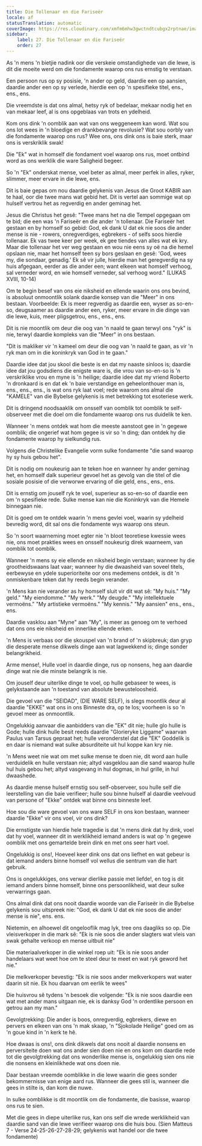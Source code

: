 ```yaml
---
title: Die Tollenaar en die Fariseër
locale: af
statusTranslation: automatic
coverImage: https://res.cloudinary.com/xmfm6mhw3gwctndtcubgx2rptnae/image/upload/v1740468922/small_cover_tratado_de_psicologia_revolucionaria_a4c0dca4e0.webp
sidebar:
    label: 27. Die Tollenaar en die Fariseër
    order: 27
---
```

As 'n mens 'n bietjie nadink oor die verskeie omstandighede van die lewe, is dit die moeite werd om die fondamente waarop ons rus ernstig te verstaan.

Een persoon rus op sy posisie, 'n ander op geld, daardie een op aansien, daardie ander een op sy verlede, hierdie een op 'n spesifieke titel, ens., ens., ens.

Die vreemdste is dat ons almal, hetsy ryk of bedelaar, mekaar nodig het en van mekaar leef, al is ons opgeblaas van trots en ydelheid.

Kom ons dink 'n oomblik aan wat van ons weggeneem kan word. Wat sou ons lot wees in 'n bloedige en drankbevange revolusie? Wat sou oorbly van die fondamente waarop ons rus? Wee ons, ons dink ons is baie sterk, maar ons is verskriklik swak!

Die "Ek" wat in homself die fondament voel waarop ons rus, moet ontbind word as ons werklik die ware Saligheid begeer.

So 'n "Ek" onderskat mense, voel beter as almal, meer perfek in alles, ryker, slimmer, meer ervare in die lewe, ens.

Dit is baie gepas om nou daardie gelykenis van Jesus die Groot KABIR aan te haal, oor die twee mans wat gebid het. Dit is vertel aan sommige wat op hulself vertrou het as regverdig en ander geminag het.

Jesus die Christus het gesê: "Twee mans het na die Tempel opgegaan om te bid; die een was 'n Fariseër en die ander 'n tollenaar. Die Fariseër het gestaan en by homself so gebid: God, ek dank U dat ek nie soos die ander mense is nie - rowers, onregverdiges, egbrekers - of selfs soos hierdie tollenaar. Ek vas twee keer per week, ek gee tiendes van alles wat ek kry. Maar die tollenaar het ver weg gestaan en wou nie eens sy oë na die hemel opslaan nie, maar het homself teen sy bors geslaan en gesê: 'God, wees my, die sondaar, genadig.' Ek sê vir julle, hierdie man het geregverdig na sy huis afgegaan, eerder as die ander een; want elkeen wat homself verhoog, sal verneder word, en wie homself verneder, sal verhoog word." (LUKAS XVIII, 10-14)

Om te begin besef van ons eie niksheid en ellende waarin ons ons bevind, is absoluut onmoontlik solank daardie konsep van die "Meer" in ons bestaan. Voorbeelde: Ek is meer regverdig as daardie een, wyser as so-en-so, deugsaamer as daardie ander een, ryker, meer ervare in die dinge van die lewe, kuis, meer pligsgetrou, ens., ens., ens.

Dit is nie moontlik om deur die oog van 'n naald te gaan terwyl ons "ryk" is nie, terwyl daardie kompleks van die "Meer" in ons bestaan.

"Dit is makliker vir 'n kameel om deur die oog van 'n naald te gaan, as vir 'n ryk man om in die koninkryk van God in te gaan."

Daardie idee dat jou skool die beste is en dat my naaste sinloos is; daardie idee dat jou godsdiens die enigste ware is, die vrou van so-en-so is 'n verskriklike vrou en myne is 'n heilige; daardie idee dat my vriend Roberto 'n dronkaard is en dat ek 'n baie verstandige en geheelonthouer man is, ens., ens., ens., is wat ons ryk laat voel; rede waarom ons almal die "KAMELE" van die Bybelse gelykenis is met betrekking tot esoteriese werk.

Dit is dringend noodsaaklik om onsself van oomblik tot oomblik te self-observeer met die doel om die fondamente waarop ons rus duidelik te ken.

Wanneer 'n mens ontdek wat hom die meeste aanstoot gee in 'n gegewe oomblik; die ongerief wat hom gegee is vir so 'n ding; dan ontdek hy die fondamente waarop hy sielkundig rus.

Volgens die Christelike Evangelie vorm sulke fondamente "die sand waarop hy sy huis gebou het".

Dit is nodig om noukeurig aan te teken hoe en wanneer hy ander geminag het, en homself dalk superieur gevoel het as gevolg van die titel of die sosiale posisie of die verworwe ervaring of die geld, ens., ens., ens.

Dit is ernstig om jouself ryk te voel, superieur as so-en-so of daardie een om 'n spesifieke rede. Sulke mense kan nie die Koninkryk van die Hemele binnegaan nie.

Dit is goed om te ontdek waarin 'n mens gevlei voel, waarin sy ydelheid bevredig word, dit sal ons die fondamente wys waarop ons steun.

So 'n soort waarneming moet egter nie 'n bloot teoretiese kwessie wees nie, ons moet prakties wees en onsself noukeurig direk waarneem, van oomblik tot oomblik.

Wanneer 'n mens sy eie ellende en niksheid begin verstaan; wanneer hy die grootheidswaans laat vaar; wanneer hy die dwaasheid van soveel titels, eerbewyse en ydele superioriteite oor ons medemens ontdek, is dit 'n onmiskenbare teken dat hy reeds begin verander.

'n Mens kan nie verander as hy homself sluit vir dit wat sê: "My huis." "My geld." "My eiendomme." "My werk." "My deugde." "My intellektuele vermoëns." "My artistieke vermoëns." "My kennis." "My aansien" ens., ens., ens.

Daardie vasklou aan "Myne" aan "My", is meer as genoeg om te verhoed dat ons ons eie niksheid en innerlike ellende erken.

'n Mens is verbaas oor die skouspel van 'n brand of 'n skipbreuk; dan gryp die desperate mense dikwels dinge aan wat lagwekkend is; dinge sonder belangrikheid.

Arme mense!, Hulle voel in daardie dinge, rus op nonsens, heg aan daardie dinge wat nie die minste belangrik is nie.

Om jouself deur uiterlike dinge te voel, op hulle gebaseer te wees, is gelykstaande aan 'n toestand van absolute bewusteloosheid.

Die gevoel van die "SEIDAD", (DIE WARE SELF), is slegs moontlik deur al daardie "EKKE" wat ons in ons Binneste dra, op te los; voorheen is so 'n gevoel meer as onmoontlik.

Ongelukkig aanvaar die aanbidders van die "EK" dit nie; hulle glo hulle is Gode; hulle dink hulle besit reeds daardie "Glorieryke Liggame" waarvan Paulus van Tarsus gepraat het; hulle veronderstel dat die "EK" Goddelik is en daar is niemand wat sulke absurditeite uit hul koppe kan kry nie.

'n Mens weet nie wat om met sulke mense te doen nie, dit word aan hulle verduidelik en hulle verstaan nie; altyd vasgeklou aan die sand waarop hulle hul huis gebou het; altyd vasgevang in hul dogmas, in hul grille, in hul dwaashede.

As daardie mense hulself ernstig sou self-observeer, sou hulle self die leerstelling van die baie verifieer; hulle sou binne hulself al daardie veelvoud van persone of "Ekke" ontdek wat binne ons binneste leef.

Hoe sou die ware gevoel van ons ware SELF in ons kon bestaan, wanneer daardie "Ekke" vir ons voel, vir ons dink?

Die ernstigste van hierdie hele tragedie is dat 'n mens dink dat hy dink, voel dat hy voel, wanneer dit in werklikheid iemand anders is wat op 'n gegewe oomblik met ons gemartelde brein dink en met ons seer hart voel.

Ongelukkig is ons!, Hoeveel keer dink ons dat ons liefhet en wat gebeur is dat iemand anders binne homself vol wellus die sentrum van die hart gebruik.

Ons is ongelukkiges, ons verwar dierlike passie met liefde!, en tog is dit iemand anders binne homself, binne ons persoonlikheid, wat deur sulke verwarrings gaan.

Ons almal dink dat ons nooit daardie woorde van die Fariseër in die Bybelse gelykenis sou uitspreek nie: "God, ek dank U dat ek nie soos die ander mense is nie", ens. ens.

Nietemin, en alhoewel dit ongelooflik mag lyk, tree ons daagliks so op. Die vleisverkoper in die mark sê: "Ek is nie soos die ander slagters wat vleis van swak gehalte verkoop en mense uitbuit nie"

Die materiaalverkoper in die winkel roep uit: "Ek is nie soos ander handelaars wat weet hoe om te steel deur te meet en wat ryk geword het nie."

Die melkverkoper bevestig: "Ek is nie soos ander melkverkopers wat water daarin sit nie. Ek hou daarvan om eerlik te wees"

Die huisvrou sê tydens 'n besoek die volgende: "Ek is nie soos daardie een wat met ander mans uitgaan nie, ek is danksy God 'n ordentlike persoon en getrou aan my man."

Gevolgtrekking: Die ander is boos, onregverdig, egbrekers, diewe en pervers en elkeen van ons 'n mak skaap, 'n "Sjokolade Heilige" goed om as 'n goue kind in 'n kerk te hê.

Hoe dwaas is ons!, ons dink dikwels dat ons nooit al daardie nonsens en perversiteite doen wat ons ander sien doen nie en ons kom om daardie rede tot die gevolgtrekking dat ons wonderlike mense is, ongelukkig sien ons nie die nonsens en kleinlikhede wat ons doen nie.

Daar bestaan vreemde oomblikke in die lewe waarin die gees sonder bekommernisse van enige aard rus. Wanneer die gees stil is, wanneer die gees in stilte is, dan kom die nuwe.

In sulke oomblikke is dit moontlik om die fondamente, die basisse, waarop ons rus te sien.

Met die gees in diepe uiterlike rus, kan ons self die wrede werklikheid van daardie sand van die lewe verifieer waarop ons die huis bou. (Sien Matteus 7 - Verse 24-25-26-27-28-29; gelykenis wat handel oor die twee fondamente)

